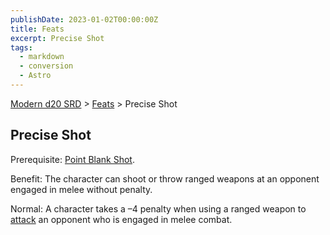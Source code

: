 ```yaml
---
publishDate: 2023-01-02T00:00:00Z
title: Feats
excerpt: Precise Shot
tags:
  - markdown
  - conversion
  - Astro
---
```


[Modern d20 SRD](/#modernD20) > [Feats](modern-d20-srd-feats-index) > Precise Shot

## Precise Shot

Prerequisite: [Point Blank Shot](modern-d20-srd-feats-point-blank-shot).

Benefit: The character can shoot or throw ranged weapons at an opponent engaged in melee without penalty.

Normal: A character takes a –4 penalty when using a ranged weapon to [attack](modern-d20-srd-combat-attack-roll) an opponent who is engaged in melee combat.
